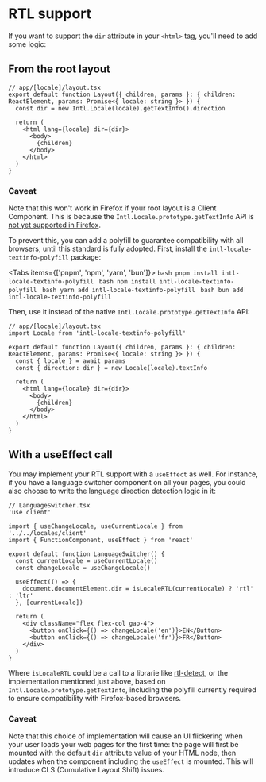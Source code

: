 
# RTL support

If you want to support the `dir` attribute in your `<html>` tag, you'll need to add some logic:

## From the root layout

```tsx {3,6}
// app/[locale]/layout.tsx
export default function Layout({ children, params }: { children: ReactElement, params: Promise<{ locale: string }> }) {
  const dir = new Intl.Locale(locale).getTextInfo().direction

  return (
    <html lang={locale} dir={dir}>
      <body>
        {children}
      </body>
    </html>
  )
}
```

### Caveat

Note that this won't work in Firefox if your root layout is a Client Component. This is because the `Intl.Locale.prototype.getTextInfo` API is [not yet supported in Firefox](https://developer.mozilla.org/en-US/docs/Web/JavaScript/Reference/Global_Objects/Intl/Locale/getTextInfo#browser_compatibility).

To prevent this, you can add a polyfill to guarantee compatibility with all browsers, until this standard is fully adopted. First, install the `intl-locale-textinfo-polyfill` package:

<Tabs items={['pnpm', 'npm', 'yarn', 'bun']}>
  <Tab>
    ```bash
    pnpm install intl-locale-textinfo-polyfill
    ```
  </Tab>
  <Tab>
    ```bash
    npm install intl-locale-textinfo-polyfill
    ```
  </Tab>
  <Tab>
    ```bash
    yarn add intl-locale-textinfo-polyfill
    ```
  </Tab>
    <Tab>
    ```bash
    bun add intl-locale-textinfo-polyfill
    ```
  </Tab>
</Tabs>

Then, use it instead of the native `Intl.Locale.prototype.getTextInfo` API:

```tsx {2,5}
// app/[locale]/layout.tsx
import Locale from 'intl-locale-textinfo-polyfill'

export default function Layout({ children, params }: { children: ReactElement, params: Promise<{ locale: string }> }) {
  const { locale } = await params
  const { direction: dir } = new Locale(locale).textInfo

  return (
    <html lang={locale} dir={dir}>
      <body>
        {children}
      </body>
    </html>
  )
}
```

## With a useEffect call

You may implement your RTL support with a `useEffect` as well. For instance, if you have a language switcher component on all your pages, you could also choose to write the language direction detection logic in it:

```tsx {11-13}
// LanguageSwitcher.tsx
'use client'

import { useChangeLocale, useCurrentLocale } from '../../locales/client'
import { FunctionComponent, useEffect } from 'react'

export default function LanguageSwitcher() {
  const currentLocale = useCurrentLocale()
  const changeLocale = useChangeLocale()

  useEffect(() => {
    document.documentElement.dir = isLocaleRTL(currentLocale) ? 'rtl' : 'ltr'
  }, [currentLocale])

  return (
    <div className="flex flex-col gap-4">
      <button onClick={() => changeLocale('en')}>EN</Button>
      <button onClick={() => changeLocale('fr')}>FR</Button>
    </div>
  )
}
```

Where `isLocaleRTL` could be a call to a librarie like [rtl-detect](https://github.com/shadiabuhilal/rtl-detect), or the implementation mentioned just above, based on `Intl.Locale.prototype.getTextInfo`, including the polyfill currently required to ensure compatibility with Firefox-based browsers.

### Caveat

Note that this choice of implementation will cause an UI flickering when your user loads your web pages for the first time: the page will first be mounted with the default `dir` attribute value of your HTML node, then updates when the component including the `useEffect` is mounted. This will introduce CLS (Cumulative Layout Shift) issues.
